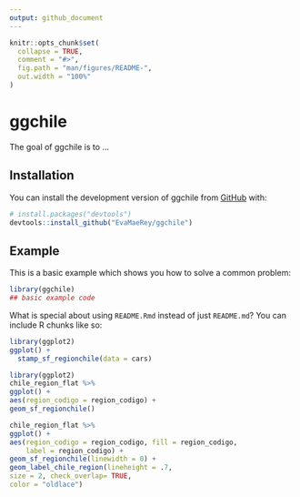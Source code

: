 ```yaml
---
output: github_document
---
```


<!-- README.md is generated from README.Rmd. Please edit that file -->

```r
knitr::opts_chunk$set(
  collapse = TRUE,
  comment = "#>",
  fig.path = "man/figures/README-",
  out.width = "100%"
)
```

# ggchile

<!-- badges: start -->
<!-- badges: end -->

The goal of ggchile is to ...

## Installation

You can install the development version of ggchile from [GitHub](https://github.com/) with:

``` r
# install.packages("devtools")
devtools::install_github("EvaMaeRey/ggchile")
```

## Example

This is a basic example which shows you how to solve a common problem:

```r
library(ggchile)
## basic example code
```

What is special about using `README.Rmd` instead of just `README.md`? You can include R chunks like so:

```r
library(ggplot2)
ggplot() +
  stamp_sf_regionchile(data = cars)

library(ggplot2)
chile_region_flat %>%
ggplot() +
aes(region_codigo = region_codigo) +
geom_sf_regionchile()

chile_region_flat %>%
ggplot() +
aes(region_codigo = region_codigo, fill = region_codigo,
    label = region_codigo) +
geom_sf_regionchile(linewidth = 0) +
geom_label_chile_region(lineheight = .7,
size = 2, check_overlap= TRUE,
color = "oldlace")
```

